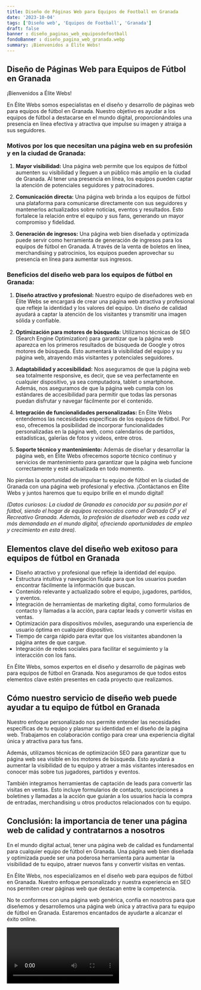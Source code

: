 ```yaml
---
title: Diseño de Páginas Web para Equipos de Football en Granada
date: '2023-10-04'
tags: ['Diseño web', 'Equipos de Football', 'Granada']
draft: false
banner : diseño_paginas_web_equiposdefootball
fondoBanner : diseño_pagina_web_granada.webp
summary: ¡Bienvenidos a Élite Webs!
---
```


## Diseño de Páginas Web para Equipos de Fútbol en Granada

¡Bienvenidos a Élite Webs!

En Élite Webs somos especialistas en el diseño y desarrollo de páginas web para equipos de fútbol en Granada. Nuestro objetivo es ayudar a los equipos de fútbol a destacarse en el mundo digital, proporcionándoles una presencia en línea efectiva y atractiva que impulse su imagen y atraiga a sus seguidores. 

### Motivos por los que necesitan una página web en su profesión y en la ciudad de Granada:

1. **Mayor visibilidad:** Una página web permite que los equipos de fútbol aumenten su visibilidad y lleguen a un público más amplio en la ciudad de Granada. Al tener una presencia en línea, los equipos pueden captar la atención de potenciales seguidores y patrocinadores.

2. **Comunicación directa:** Una página web brinda a los equipos de fútbol una plataforma para comunicarse directamente con sus seguidores y mantenerlos actualizados sobre noticias, eventos y resultados. Esto fortalece la relación entre el equipo y sus fans, generando un mayor compromiso y fidelidad.

3. **Generación de ingresos:** Una página web bien diseñada y optimizada puede servir como herramienta de generación de ingresos para los equipos de fútbol en Granada. A través de la venta de boletos en línea, merchandising y patrocinios, los equipos pueden aprovechar su presencia en línea para aumentar sus ingresos.

### Beneficios del diseño web para los equipos de fútbol en Granada:

1. **Diseño atractivo y profesional:** Nuestro equipo de diseñadores web en Élite Webs se encargará de crear una página web atractiva y profesional que refleje la identidad y los valores del equipo. Un diseño de calidad ayudará a captar la atención de los visitantes y transmitir una imagen sólida y confiable.

2. **Optimización para motores de búsqueda:** Utilizamos técnicas de SEO (Search Engine Optimization) para garantizar que la página web aparezca en los primeros resultados de búsqueda de Google y otros motores de búsqueda. Esto aumentará la visibilidad del equipo y su página web, atrayendo más visitantes y potenciales seguidores.

3. **Adaptabilidad y accesibilidad:** Nos aseguramos de que la página web sea totalmente responsive, es decir, que se vea perfectamente en cualquier dispositivo, ya sea computadora, tablet o smartphone. Además, nos aseguramos de que la página web cumpla con los estándares de accesibilidad para permitir que todas las personas puedan disfrutar y navegar fácilmente por el contenido.

4. **Integración de funcionalidades personalizadas:** En Élite Webs entendemos las necesidades específicas de los equipos de fútbol. Por eso, ofrecemos la posibilidad de incorporar funcionalidades personalizadas en la página web, como calendarios de partidos, estadísticas, galerías de fotos y videos, entre otros.

5. **Soporte técnico y mantenimiento:** Además de diseñar y desarrollar la página web, en Élite Webs ofrecemos soporte técnico continuo y servicios de mantenimiento para garantizar que la página web funcione correctamente y esté actualizada en todo momento.

No pierdas la oportunidad de impulsar tu equipo de fútbol en la ciudad de Granada con una página web profesional y efectiva. ¡Contáctanos en Élite Webs y juntos haremos que tu equipo brille en el mundo digital!

*(Datos curiosos: La ciudad de Granada es conocida por su pasión por el fútbol, siendo el hogar de equipos reconocidos como el Granada CF y el Recreativo Granada. Además, la profesión de diseñador web es cada vez más demandada en el mundo digital, ofreciendo oportunidades de empleo y crecimiento en esta área).*

<GifSeo />

<Cta />

## Elementos clave del diseño web exitoso para equipos de fútbol en Granada

- Diseño atractivo y profesional que refleje la identidad del equipo.
- Estructura intuitiva y navegación fluida para que los usuarios puedan encontrar fácilmente la información que buscan.
- Contenido relevante y actualizado sobre el equipo, jugadores, partidos, y eventos.
- Integración de herramientas de marketing digital, como formularios de contacto y llamadas a la acción, para captar leads y convertir visitas en ventas.
- Optimización para dispositivos móviles, asegurando una experiencia de usuario óptima en cualquier dispositivo.
- Tiempo de carga rápido para evitar que los visitantes abandonen la página antes de que cargue.
- Integración de redes sociales para facilitar el seguimiento y la interacción con los fans.

En Élite Webs, somos expertos en el diseño y desarrollo de páginas web para equipos de fútbol en Granada. Nos aseguramos de que todos estos elementos clave estén presentes en cada proyecto que realizamos.

## Cómo nuestro servicio de diseño web puede ayudar a tu equipo de fútbol en Granada

Nuestro enfoque personalizado nos permite entender las necesidades específicas de tu equipo y plasmar su identidad en el diseño de la página web. Trabajamos en colaboración contigo para crear una experiencia digital única y atractiva para tus fans.

Además, utilizamos técnicas de optimización SEO para garantizar que tu página web sea visible en los motores de búsqueda. Esto ayudará a aumentar la visibilidad de tu equipo y atraer a más visitantes interesados en conocer más sobre tus jugadores, partidos y eventos.

También integramos herramientas de captación de leads para convertir las visitas en ventas. Esto incluye formularios de contacto, suscripciones a boletines y llamadas a la acción que guiarán a los usuarios hacia la compra de entradas, merchandising u otros productos relacionados con tu equipo.

## Conclusión: la importancia de tener una página web de calidad y contratarnos a nosotros

En el mundo digital actual, tener una página web de calidad es fundamental para cualquier equipo de fútbol en Granada. Una página web bien diseñada y optimizada puede ser una poderosa herramienta para aumentar la visibilidad de tu equipo, atraer nuevos fans y convertir visitas en ventas.

En Élite Webs, nos especializamos en el diseño web para equipos de fútbol en Granada. Nuestro enfoque personalizado y nuestra experiencia en SEO nos permiten crear páginas web que destacan entre la competencia.

No te conformes con una página web genérica, confía en nosotros para que diseñemos y desarrollemos una página web única y atractiva para tu equipo de fútbol en Granada. Estaremos encantados de ayudarte a alcanzar el éxito online.

<Video />

<CtaBot job='Equipos de Football' city='Granada'/>

<Gmaps query='Granada+españa+maps' />